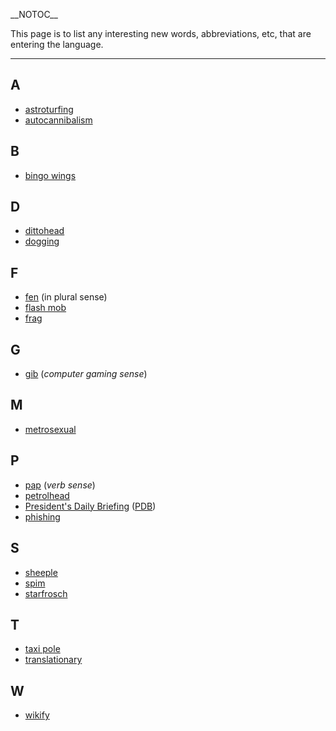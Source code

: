 __NOTOC__

This page is to list any interesting new words, abbreviations, etc, that are entering the language.

----
==A==
*[[astroturfing]]
*[[autocannibalism]]

==B==
*[[bingo wings]]

==D==
*[[dittohead]]
*[[dogging]]

==F==
*[[fen]] (in plural sense)
*[[flash mob]]
*[[frag]]

==G==
*[[gib]] (''computer gaming sense'')

==M==
*[[metrosexual]]

==P==
*[[pap]] (''verb sense'')
*[[petrolhead]]
*[[President's Daily Briefing]] ([[PDB]])
*[[phishing]]

==S==
*[[sheeple]]
*[[spim]]
*[[starfrosch]]

==T==
*[[taxi pole]]
*[[translationary]]

==W==
*[[wikify]]